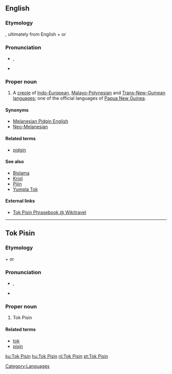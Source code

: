 ==English==
{{wikipedia}}

===Etymology===
{{etyl|tpi}}, ultimately from English {{term|talk|lang=en}} + {{term|pidgin|lang=en}} or {{term|business|lang=en}}

===Pronunciation===
* {{IPA|/tɒk pɪzɪn/|/tɔk pɪzɪn/}}, 
* {{SAMPA|/tQk pIzIn/|/tOk pIzIn/}}

===Proper noun===
{{en-proper noun}}

# A [[creole]] of [[Indo-European]], [[Malayo-Polynesian]] and [[Trans-New-Guinean]] [[language]]s; one of the official languages of [[Papua New Guinea]].

====Synonyms====
*[[Melanesian Pidgin English]]
*[[Neo-Melanesian]]

====Related terms====
* [[pidgin]]

====See also====
* [[Bislama]]
* [[Kriol]]
* [[Pijin]]
* [[Yumpla Tok]]

====External links====
{{ethnologue|code=tpi}}
* [http://wikitravel.org/en/Tok_Pisin_phrasebook Tok Pisin Phrasebook @ Wikitravel]

[[Category:Languages]]

----

==Tok Pisin==

===Etymology===
{{etyl|en|tpi}} {{term|talk|lang=en}} + {{term|pidgin|lang=en}} or {{term|business|lang=en}}

===Pronunciation===
* {{IPA|/tɒk pɪzɪn/|/tɔk pɪzɪn/|lang=tpi}}, 
* {{SAMPA|/tQk pIzIn/|/tOk pIzIn/|lang=tpi}}

===Proper noun===
{{infl|tpi|proper noun}}

# Tok Pisin

====Related terms====
* [[tok]]
* [[pisin]]

[[ku:Tok Pisin]]
[[hu:Tok Pisin]]
[[nl:Tok Pisin]]
[[pt:Tok Pisin]]